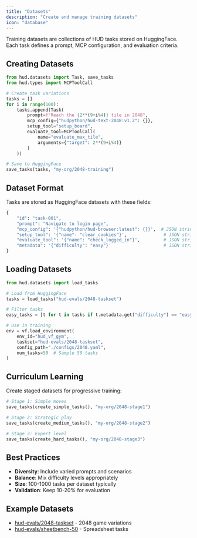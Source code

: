 ```yaml
---
title: "Datasets"
description: "Create and manage training datasets"
icon: "database"
---
```


Training datasets are collections of HUD tasks stored on HuggingFace. Each task defines a prompt, MCP configuration, and evaluation criteria.

## Creating Datasets

```python
from hud.datasets import Task, save_tasks
from hud.types import MCPToolCall

# Create task variations
tasks = []
for i in range(100):
    tasks.append(Task(
        prompt=f"Reach the {2**(9+i%4)} tile in 2048",
        mcp_config={"hudpython/hud-text-2048:v1.2": {}},
        setup_tool="setup_board",
        evaluate_tool=MCPToolCall(
            name="evaluate_max_tile",
            arguments={"target": 2**(9+i%4)}
        )
    ))

# Save to HuggingFace
save_tasks(tasks, "my-org/2048-training")
```

## Dataset Format

Tasks are stored as HuggingFace datasets with these fields:

```python
{
    "id": "task-001",
    "prompt": "Navigate to login page",
    "mcp_config": '{"hudpython/hud-browser:latest": {}}',  # JSON string
    "setup_tool": '{"name": "clear_cookies"}',              # JSON string
    "evaluate_tool": '{"name": "check_logged_in"}',         # JSON string
    "metadata": '{"difficulty": "easy"}'                    # JSON string
}
```

## Loading Datasets

```python
from hud.datasets import load_tasks

# Load from HuggingFace
tasks = load_tasks("hud-evals/2048-taskset")

# Filter tasks
easy_tasks = [t for t in tasks if t.metadata.get("difficulty") == "easy"]

# Use in training
env = vf.load_environment(
    env_id="hud_vf_gym",
    taskset="hud-evals/2048-taskset",
    config_path="./configs/2048.yaml",
    num_tasks=50  # Sample 50 tasks
)
```

## Curriculum Learning

Create staged datasets for progressive training:

```python
# Stage 1: Simple moves
save_tasks(create_simple_tasks(), "my-org/2048-stage1")

# Stage 2: Strategic play  
save_tasks(create_medium_tasks(), "my-org/2048-stage2")

# Stage 3: Expert level
save_tasks(create_hard_tasks(), "my-org/2048-stage3")
```

## Best Practices

- **Diversity**: Include varied prompts and scenarios
- **Balance**: Mix difficulty levels appropriately
- **Size**: 100-1000 tasks per dataset typically
- **Validation**: Keep 10-20% for evaluation

## Example Datasets

- [hud-evals/2048-taskset](https://huggingface.co/datasets/hud-evals/2048-taskset) - 2048 game variations
- [hud-evals/sheetbench-50](https://huggingface.co/datasets/hud-evals/sheetbench-50) - Spreadsheet tasks
